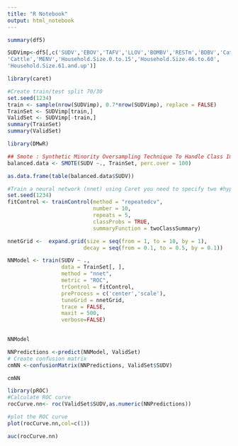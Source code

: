 ---
title: "R Notebook"
output: html_notebook
---



```{r}
summary(df5)
```

```{r}
SUDVimp<-df5[,c('SUDV','EBOV','TAFV','LLOV','BOMBV','RESTm','BDBV','Cat',
'Cattle','MENV','Household.Size.0.to.15','Household.Size.46.to.60',
'Household.Size.61.and.up')]
```
```{r}
library(caret)
```

```{r}
#Create train/test split 70/30
set.seed(1234)
train <- sample(nrow(SUDVimp), 0.7*nrow(SUDVimp), replace = FALSE)
TrainSet <- SUDVimp[train,]
ValidSet <- SUDVimp[-train,]
summary(TrainSet)
summary(ValidSet)
```

```{r}
library(DMwR)

## Smote : Synthetic Minority Oversampling Technique To Handle Class Imbalance In Binary Classification; code below puts it at 1:1 balance
balanced.data <- SMOTE(SUDV ~., TrainSet, perc.over = 100)

as.data.frame(table(balanced.data$SUDV))
```

```{r}
#Train a neural network (nnet) using Caret you need to specify two #hyper-parameters: size and decay. Size is the number of units in hidden #layer (nnet fit a single hidden layer neural network) and decay is the #regularization parameter to avoid over-fitting. Keep in mind that for each #R package the name of the hyper-parameters can change. This prevents overfitting as opposed to the previous code.
set.seed(1234)
fitControl <- trainControl(method = "repeatedcv", 
                           number = 10, 
                           repeats = 5, 
                           classProbs = TRUE, 
                           summaryFunction = twoClassSummary)

nnetGrid <-  expand.grid(size = seq(from = 1, to = 10, by = 1),
                        decay = seq(from = 0.1, to = 0.5, by = 0.1))

NNModel <- train(SUDV ~ ., 
                 data = TrainSet[, ],
                 method = "nnet",
                 metric = "ROC",
                 trControl = fitControl,
                 preProcess = c('center','scale'),
                 tuneGrid = nnetGrid,
                 trace = FALSE,
                 maxit = 500,
                 verbose=FALSE)
                  
```

```{r}
NNModel
```
```{r}
NNPredictions <-predict(NNModel, ValidSet)
# Create confusion matrix
cmNN <-confusionMatrix(NNPredictions, ValidSet$SUDV)
```

```{r}
cmNN
```
```{r}
library(pROC)
#Calculate ROC curve
rocCurve.nn<- roc(ValidSet$SUDV,as.numeric(NNPredictions))
```

```{r}
#plot the ROC curve
plot(rocCurve.nn,col=c(1))
```

```{r}
auc(rocCurve.nn)
```


